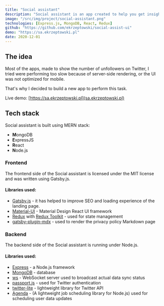 ```yaml
---
title: "Social assistant"
description: "Social assistant is an app created to help you get insights on your followers"
image: "/src/img/project/social-assistant.png"
technologies: [Express.js, MongoDB, React, Redux]
github: "https://github.com/ekrzeptowski/social-assist-ui"
demo: "https://sa.ekrzeptowski.pl"
date: 2020-12-01
---
```



## The idea

Most of the apps, made to show the number of unfollowers on Twitter, I tried were performing too slow because of server-side rendering, or the UI was not optimized for mobile.

That's why I decided to build a new app to perform this task.

Live demo: [https://sa.ekrzeptowski.pl](sa.ekrzeptowski.pl)

## Tech stack

Social assistant is built using MERN stack:

- **M**ongoDB
- **E**xpressJS
- **R**eact
- **N**ode.js

### Frontend

The frontend side of the Social assistant is licensed under the MIT license and was written using Gatsby.js.

<GithubRepo repo="ekrzeptowski/social-assist-ui" />

#### Libraries used:

- [Gatsby.js](https://www.gatsbyjs.com/) - it has helped to improve SEO and loading experience of the landing page.
- [Material-UI](https://material-ui.com/) - Material Design React UI framework
- [Redux](https://redux.js.org/) with [Redux Toolkit](https://redux-toolkit.js.org/) - used for state management
- [gatsby-plugin-mdx](https://www.gatsbyjs.com/plugins/gatsby-plugin-mdx/) - used to render the privacy policy Markdown page

### Backend

The backend side of the Social assistant is running under Node.js.

#### Libraries used:

- [Express](https://expressjs.com/) - a Node.js framework
- [MongoDB](https://www.mongodb.com/) - database
- [ws](https://github.com/websockets/ws) - WebSocket server used to broadcast actual data sync status
- [passport.js](http://www.passportjs.org/) - used for Twitter authentication
- [twitter-lite](https://github.com/draftbit/twitter-lite) - lightweight library for Twitter API
- [Agenda](https://github.com/agenda/agenda) - (A lightweight job scheduling library for Node.js) used for scheduling user data updates
